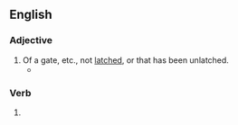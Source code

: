 ==English==

===Adjective===
{{en-adj|-}}

# Of a gate, etc., not [[latched]], or that has been unlatched.
#* {{quote-book|1=en|year=1926|author=Sir Arthur Conan Doyle|authorlink=Arthur Conan Doyle|title=The Land of Mist|url=http://gutenberg.net.au/ebooks06/0601351h.html|passage="Oh, go to hell!" said Silas, and kicked open his own '''unlatched''' door.}}

===Verb===
{{head|en|verb form}}

# {{en-past of|unlatch}}